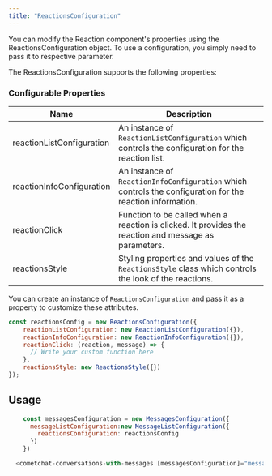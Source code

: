 ```yaml
---
title: "ReactionsConfiguration"
---
```


You can modify the Reaction component's properties using the ReactionsConfiguration object. To use a configuration, you simply need to pass it to respective parameter.

The ReactionsConfiguration supports the following properties:

### Configurable Properties

| Name                      | Description                                                                                               |
| ------------------------- | --------------------------------------------------------------------------------------------------------- |
| reactionListConfiguration | An instance of `ReactionListConfiguration` which controls the configuration for the reaction list.        |
| reactionInfoConfiguration | An instance of `ReactionInfoConfiguration` which controls the configuration for the reaction information. |
| reactionClick             | Function to be called when a reaction is clicked. It provides the reaction and message as parameters.     |
| reactionsStyle            | Styling properties and values of the `ReactionsStyle` class which controls the look of the reactions.     |

You can create an instance of `ReactionsConfiguration` and pass it as a property to customize these attributes.

```javascript
const reactionsConfig = new ReactionsConfiguration({
    reactionListConfiguration: new ReactionListConfiguration({}),
    reactionInfoConfiguration: new ReactionInfoConfiguration({}),
    reactionClick: (reaction, message) => {
      // Write your custom function here
    },
    reactionsStyle: new ReactionsStyle({})
});
```

## Usage

```javascript
    const messagesConfiguration = new MessagesConfiguration({
      messageListConfiguration:new MessageListConfiguration({
        reactionsConfiguration: reactionsConfig
      })
    })
```

```javascript
  <cometchat-conversations-with-messages [messagesConfiguration]="messagesConfiguration"  ></cometchat-conversations-with-messages>
```
